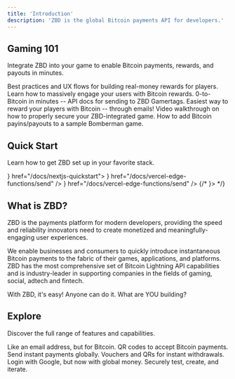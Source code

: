 ```yaml
---
title: 'Introduction'
description: 'ZBD is the global Bitcoin payments API for developers.'
---
```


## Gaming 101

Integrate ZBD into your game to enable Bitcoin payments, rewards, and payouts in minutes.

<CardGroup cols={2}>
  <Card title="Rewarded Play" icon="gamepad" color="#3C873A" href="/courses/rewarded-play/introduction">
    Best practices and UX flows for building real-money rewards for players.
  </Card>
  <Card title="In-Game Bitcoin Rewards" color="#ff9900" icon={"bitcoin"} href="/courses/rewarded-play/integrating-player-rewards-in-a-game">
    Learn how to massively engage your users with Bitcoin rewards.
  </Card>
  <Card title="Send to Gamertag API" icon={"bolt"} href="/api-reference/zbd-gamertag/send">
    0-to-Bitcoin in minutes -- API docs for sending to ZBD Gamertags.
  </Card>
  <Card title="Send Bitcoin to Email" color="black" icon={"envelope"} href="/api-reference/email/send">
    Easiest way to reward your players with Bitcoin -- through emails!
  </Card>
  <Card title="Game Security 101" color="#00c2ff" icon={"shield-halved"} href="/courses/game-security/introduction">
    Video walkthrough on how to properly secure your ZBD-integrated game.
  </Card>
  <Card title="Adding Bitcoin to Bomberman" color="red" icon={"ghost"} href="/courses/build-bitcoin-game">
    How to add Bitcoin payins/payouts to a sample Bomberman game.
  </Card>
</CardGroup>

## Quick Start

Learn how to get ZBD set up in your favorite stack.

<CardGroup cols={2}>
  <Card title="Node.js Quick Start" icon="node-js" color="#3C873A" href="/docs/nodejs-quickstart"></Card>
  <Card title="Next.js Playground Starter" icon={<svg className="h-6 w-6" height="1024pt" viewBox=".5 -.2 1023 1024.1" width="1024pt" xmlns="http://www.w3.org/2000/svg"><path d="m478.5.6c-2.2.2-9.2.9-15.5 1.4-145.3 13.1-281.4 91.5-367.6 212-48 67-78.7 143-90.3 223.5-4.1 28.1-4.6 36.4-4.6 74.5s.5 46.4 4.6 74.5c27.8 192.1 164.5 353.5 349.9 413.3 33.2 10.7 68.2 18 108 22.4 15.5 1.7 82.5 1.7 98 0 68.7-7.6 126.9-24.6 184.3-53.9 8.8-4.5 10.5-5.7 9.3-6.7-.8-.6-38.3-50.9-83.3-111.7l-81.8-110.5-102.5-151.7c-56.4-83.4-102.8-151.6-103.2-151.6-.4-.1-.8 67.3-1 149.6-.3 144.1-.4 149.9-2.2 153.3-2.6 4.9-4.6 6.9-8.8 9.1-3.2 1.6-6 1.9-21.1 1.9h-17.3l-4.6-2.9c-3-1.9-5.2-4.4-6.7-7.3l-2.1-4.5.2-200.5.3-200.6 3.1-3.9c1.6-2.1 5-4.8 7.4-6.1 4.1-2 5.7-2.2 23-2.2 20.4 0 23.8.8 29.1 6.6 1.5 1.6 57 85.2 123.4 185.9s157.2 238.2 201.8 305.7l81 122.7 4.1-2.7c36.3-23.6 74.7-57.2 105.1-92.2 64.7-74.3 106.4-164.9 120.4-261.5 4.1-28.1 4.6-36.4 4.6-74.5s-.5-46.4-4.6-74.5c-27.8-192.1-164.5-353.5-349.9-413.3-32.7-10.6-67.5-17.9-106.5-22.3-9.6-1-75.7-2.1-84-1.3zm209.4 309.4c4.8 2.4 8.7 7 10.1 11.8.8 2.6 1 58.2.8 183.5l-.3 179.8-31.7-48.6-31.8-48.6v-130.7c0-84.5.4-132 1-134.3 1.6-5.6 5.1-10 9.9-12.6 4.1-2.1 5.6-2.3 21.3-2.3 14.8 0 17.4.2 20.7 2z"></path><path d="m784.3 945.1c-3.5 2.2-4.6 3.7-1.5 2 2.2-1.3 5.8-4 5.2-4.1-.3 0-2 1-3.7 2.1zm-6.9 4.5c-1.8 1.4-1.8 1.5.4.4 1.2-.6 2.2-1.3 2.2-1.5 0-.8-.5-.6-2.6 1.1zm-5 3c-1.8 1.4-1.8 1.5.4.4 1.2-.6 2.2-1.3 2.2-1.5 0-.8-.5-.6-2.6 1.1zm-5 3c-1.8 1.4-1.8 1.5.4.4 1.2-.6 2.2-1.3 2.2-1.5 0-.8-.5-.6-2.6 1.1zm-7.6 4c-3.8 2-3.6 2.8.2.9 1.7-.9 3-1.8 3-2 0-.7-.1-.6-3.2 1.1z"></path></svg>} href="/docs/nextjs-quickstart"></Card>
  <Card title="Send/Receive Bitcoin on Vercel" icon={<svg width="30" height="25" viewBox="0 0 76 65" fill="none" xmlns="http://www.w3.org/2000/svg"><path d="M37.5274 0L75.0548 65H0L37.5274 0Z" fill="#000000"/></svg>} href="/docs/vercel-edge-functions/send" />
  <Card title="Send/Receive Bitcoin with Supabase" icon={<svg width="28" height="30" viewBox="0 0 109 113" fill="none" xmlns="http://www.w3.org/2000/svg"><path d="M63.7076 110.284C60.8481 113.885 55.0502 111.912 54.9813 107.314L53.9738 40.0627L99.1935 40.0627C107.384 40.0627 111.952 49.5228 106.859 55.9374L63.7076 110.284Z" fill="url(#paint0_linear)"/><path d="M63.7076 110.284C60.8481 113.885 55.0502 111.912 54.9813 107.314L53.9738 40.0627L99.1935 40.0627C107.384 40.0627 111.952 49.5228 106.859 55.9374L63.7076 110.284Z" fill="url(#paint1_linear)" fillOpacity="0.2"/><path d="M45.317 2.07103C48.1765 -1.53037 53.9745 0.442937 54.0434 5.041L54.4849 72.2922H9.83113C1.64038 72.2922 -2.92775 62.8321 2.1655 56.4175L45.317 2.07103Z" fill="#3ECF8E"/><defs><linearGradient id="paint0_linear" x1="53.9738" y1="54.974" x2="94.1635" y2="71.8295" gradientUnits="userSpaceOnUse"><stop stopColor="#249361"/><stop offset="1" stopColor="#3ECF8E"/></linearGradient><linearGradient id="paint1_linear" x1="36.1558" y1="30.578" x2="54.4844" y2="65.0806" gradientUnits="userSpaceOnUse"><stop/><stop offset="1" stopOpacity="0"/></linearGradient></defs></svg>} href="/docs/vercel-edge-functions/send" />
  <Card title="Rust Quick Start" icon="rust" color="#AA2704" href="/docs/rust-quickstart"></Card>
  <Card title="Add Bitcoin Rewards to your Game" icon="gamepad" color="#32d615" href="/courses/rewarded-play/integrating-player-rewards-in-a-game"></Card>
  <Card title="Add ZBD Login to a Next.js app" icon="unlock" color="#9563FF" href="/docs/zbd-login/integrations/next"></Card>
  {/* <Card title="C# Quick Start" icon="csharp" href="/docs/csharp-quickstart" icon={<svg width="26px" height="26px" viewBox="0 0 256 288" version="1.1" xmlns="http://www.w3.org/2000/svg" xmlnsXlink="http://www.w3.org/1999/xlink" preserveAspectRatio="xMidYMid"><g><path d="M255.569,84.452376 C255.567,79.622376 254.534,75.354376 252.445,71.691376 C250.393,68.089376 247.32,65.070376 243.198,62.683376 C209.173,43.064376 175.115,23.505376 141.101,3.86637605 C131.931,-1.42762395 123.04,-1.23462395 113.938,4.13537605 C100.395,12.122376 32.59,50.969376 12.385,62.672376 C4.064,67.489376 0.015,74.861376 0.013,84.443376 C0,123.898376 0.013,163.352376 0,202.808376 C0,207.532376 0.991,211.717376 2.988,215.325376 C5.041,219.036376 8.157,222.138376 12.374,224.579376 C32.58,236.282376 100.394,275.126376 113.934,283.115376 C123.04,288.488376 131.931,288.680376 141.104,283.384376 C175.119,263.744376 209.179,244.186376 243.209,224.567376 C247.426,222.127376 250.542,219.023376 252.595,215.315376 C254.589,211.707376 255.582,207.522376 255.582,202.797376 C255.582,202.797376 255.582,123.908376 255.569,84.452376" fill="#A179DC" fillRule="nonzero"></path><path d="M128.182,143.241376 L2.988,215.325376 C5.041,219.036376 8.157,222.138376 12.374,224.579376 C32.58,236.282376 100.394,275.126376 113.934,283.115376 C123.04,288.488376 131.931,288.680376 141.104,283.384376 C175.119,263.744376 209.179,244.186376 243.209,224.567376 C247.426,222.127376 250.542,219.023376 252.595,215.315376 L128.182,143.241376" fill="#280068" fillRule="nonzero"></path><path d="M255.569,84.452376 C255.567,79.622376 254.534,75.354376 252.445,71.691376 L128.182,143.241376 L252.595,215.315376 C254.589,211.707376 255.58,207.522376 255.582,202.797376 C255.582,202.797376 255.582,123.908376 255.569,84.452376" fill="#390091" fillRule="nonzero"></path><path d="M201.892326,116.294008 L201.892326,129.767692 L215.36601,129.767692 L215.36601,116.294008 L222.102852,116.294008 L222.102852,129.767692 L235.576537,129.767692 L235.576537,136.504534 L222.102852,136.504534 L222.102852,149.978218 L235.576537,149.978218 L235.576537,156.71506 L222.102852,156.71506 L222.102852,170.188744 L215.36601,170.188744 L215.36601,156.71506 L201.892326,156.71506 L201.892326,170.188744 L195.155484,170.188744 L195.155484,156.71506 L181.6818,156.71506 L181.6818,149.978218 L195.155484,149.978218 L195.155484,136.504534 L181.6818,136.504534 L181.6818,129.767692 L195.155484,129.767692 L195.155484,116.294008 L201.892326,116.294008 Z M215.36601,136.504534 L201.892326,136.504534 L201.892326,149.978218 L215.36601,149.978218 L215.36601,136.504534 Z" fill="#FFFFFF"></path><path d="M128.456752,48.625876 C163.600523,48.625876 194.283885,67.7121741 210.718562,96.0819435 L210.558192,95.808876 L169.209615,119.617159 C161.062959,105.823554 146.128136,96.5150717 128.996383,96.3233722 L128.456752,96.3203544 C102.331178,96.3203544 81.1506705,117.499743 81.1506705,143.625316 C81.1506705,152.168931 83.4284453,160.17752 87.3896469,167.094792 C95.543745,181.330045 110.872554,190.931398 128.456752,190.931398 C146.149522,190.931398 161.565636,181.208041 169.67832,166.820563 L169.481192,167.165876 L210.767678,191.083913 C194.51328,219.21347 164.25027,238.240861 129.514977,238.620102 L128.456752,238.625876 C93.2021701,238.625876 62.4315028,219.422052 46.0382398,190.902296 C38.0352471,176.979327 33.4561922,160.837907 33.4561922,143.625316 C33.4561922,91.1592636 75.9884604,48.625876 128.456752,48.625876 Z" fill="#FFFFFF" fillRule="nonzero"></path></g></svg>}></Card> */}
  <Card title="Nostr Relay Setup" icon="bitcoin" color="#FF9900" href="/knowledge-base/guides/nostr-relay"></Card>
  <Card title="Lightning Address Payouts" icon="bolt-lightning" color="#FCC01E" href="/knowledge-base/payouts/lightning-address"></Card>
  <Card title="Download ZBD App" icon="app-store-ios" color="#00ADD8" href="/docs/zbd-app/download"></Card>
</CardGroup>

## What is ZBD?

ZBD is the payments platform for modern developers, providing the speed and reliability innovators need to create monetized and meaningfully-engaging user experiences.

We enable businesses and consumers to quickly introduce instantaneous Bitcoin payments to the fabric of their games, applications, and platforms. ZBD has the most comprehensive set of Bitcoin Lightning API capabilities and is industry-leader in supporting companies in the fields of gaming, social, adtech and fintech.

With ZBD, it's easy! Anyone can do it. What are YOU building?

## Explore

Discover the full range of features and capabilities.

<CardGroup cols={3}>
  <Card title="Lightning Address" icon="at" color="#000"  href="/knowledge-base/payouts/lightning-address">
    Like an email address, but for Bitcoin.
  </Card>
  <Card title="Charges" icon="arrows-down-to-line" color="#000" href="/knowledge-base/payins/charges">
    QR codes to accept Bitcoin payments.
  </Card>
  <Card title="Payments" icon="arrows-up-to-line" color="#000" href="/knowledge-base/payouts/lightning-charges">
    Send instant payments globally.
  </Card>
  <Card title="Withdrawal Requests" icon="qrcode" color="#000"  href="/knowledge-base/payouts/withdrawal-requests">
    Vouchers and QRs for instant withdrawals.
  </Card>
  <Card title="ZBD Login" icon="user-shield" color="#000"  href="/docs/zbd-login">
    Login with Google, but now with global money.
  </Card>
  <Card title="Sandbox APIs" icon="vial-circle-check" color="#000"  href="/docs/dashboard/projects/sandbox">
    Securely test, create, and iterate.
  </Card>
</CardGroup>

